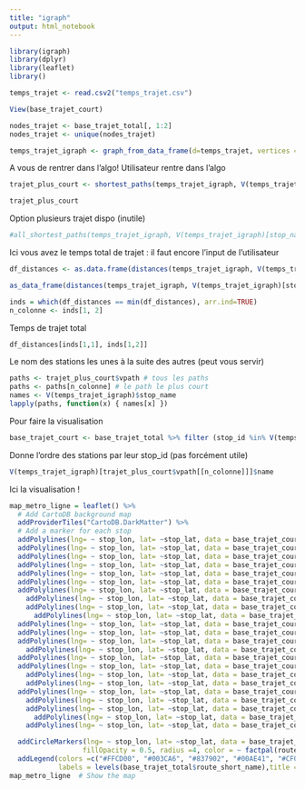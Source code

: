 ```yaml
---
title: "igraph"
output: html_notebook
---
```


```r
library(igraph)
library(dplyr)
library(leaflet)
library()

temps_trajet <- read.csv2("temps_trajet.csv")

```
```r
View(base_trajet_court)
```

```r
nodes_trajet <- base_trajet_total[, 1:2]
nodes_trajet <- unique(nodes_trajet)
```

```r
temps_trajet_igraph <- graph_from_data_frame(d=temps_trajet, vertices = nodes_trajet, directed = T)
```

A vous de rentrer dans l'algo! Utilisateur rentre dans l'algo 
```r
trajet_plus_court <- shortest_paths(temps_trajet_igraph, V(temps_trajet_igraph)[stop_name =="Boulogne-Jean-Jaurès"], to = V(temps_trajet_igraph)[stop_name =="Javel-André-Citroen"], output = "vpath")

```
```r
trajet_plus_court
```


Option plusieurs trajet dispo (inutile)
```r
#all_shortest_paths(temps_trajet_igraph, V(temps_trajet_igraph)[stop_name =="Pont de Neuilly"], to = V(temps_trajet_igraph)[stop_name =="République"])
```


Ici vous avez le temps total de trajet : il faut encore l'input de l'utilisateur
```r
df_distances <- as.data.frame(distances(temps_trajet_igraph, V(temps_trajet_igraph)[stop_name =="Boulogne-Jean-Jaurès"], to = V(temps_trajet_igraph)[stop_name =="Javel-André-Citroen"]))

```


```r
as_data_frame(distances(temps_trajet_igraph, V(temps_trajet_igraph)[stop_name =="Boulogne-Jean-Jaurès"], to = V(temps_trajet_igraph)[stop_name =="Javel-André-Citroen"]))
```


```r

inds = which(df_distances == min(df_distances), arr.ind=TRUE)
n_colonne <- inds[1, 2]
```
Temps de trajet total 
```r

df_distances[inds[1,1], inds[1,2]]
```


Le nom des stations les unes à la suite des autres (peut vous servir)
```r
paths <- trajet_plus_court$vpath # tous les paths 
paths <- paths[n_colonne] # le path le plus court 
names <- V(temps_trajet_igraph)$stop_name
lapply(paths, function(x) { names[x] })
```
Pour faire la visualisation 
```r
base_trajet_court <- base_trajet_total %>% filter (stop_id %in% V(temps_trajet_igraph)[trajet_plus_court$vpath[[n_colonne]]]$name )
```

Donne l'ordre des stations par leur stop_id (pas forcément utile)
```r
V(temps_trajet_igraph)[trajet_plus_court$vpath[[n_colonne]]]$name
```


Ici la visualisation ! 
```r
map_metro_ligne = leaflet() %>%
  # Add CartoDB background map
  addProviderTiles("CartoDB.DarkMatter") %>%  
  # Add a marker for each stop
  addPolylines(lng= ~ stop_lon, lat= ~stop_lat, data = base_trajet_court %>% filter(route_short_name== 1, direction_id ==0), group = ~ route_id, weight = 2,  fillOpacity = 0.5, color = "#FFCD00")%>%
  addPolylines(lng= ~ stop_lon, lat= ~stop_lat, data = base_trajet_court %>% filter(route_short_name== 2, direction_id ==0), group = ~ route_id, weight = 2,  fillOpacity = 0.5, color = "#003CA6")%>%
  addPolylines(lng= ~ stop_lon, lat= ~stop_lat, data = base_trajet_court %>% filter(route_short_name== 3, direction_id ==0), group = ~ route_id, weight = 2,  fillOpacity = 0.5, color = "#837902")%>%
  addPolylines(lng= ~ stop_lon, lat= ~stop_lat, data = base_trajet_court %>% filter(route_short_name== "3B", direction_id ==0), group = ~ route_id, weight = 2,  fillOpacity = 0.5, color = "#00AE41")%>%
  addPolylines(lng= ~ stop_lon, lat= ~stop_lat, data = base_trajet_court %>% filter(route_short_name== 4, direction_id ==0), group = ~ route_id, weight = 2,  fillOpacity = 0.5, color = "#CF009E")%>%
  addPolylines(lng= ~ stop_lon, lat= ~stop_lat, data = base_trajet_court %>% filter(route_short_name== 5, direction_id ==0), group = ~ route_id, weight = 2,  fillOpacity = 0.5, color = "#FF7E2E")%>%
  addPolylines(lng= ~ stop_lon, lat= ~stop_lat, data = base_trajet_court %>% filter(route_short_name== 6, direction_id ==0), group = ~ route_id, weight = 2,  fillOpacity = 0.5, color = "#6ECA97")%>%
    addPolylines(lng= ~ stop_lon, lat= ~stop_lat, data = base_trajet_court %>% filter(route_short_name== 7, trip_short_name ==101), group = ~ route_id, weight = 2,  fillOpacity = 0.5, color = "#FA9ABA")%>%
    addPolylines(lng= ~ stop_lon, lat= ~stop_lat, data = base_trajet_court %>% filter(route_short_name== 7, trip_short_name ==201), group = ~ route_id, weight = 2,  fillOpacity = 0.5, color = "#FA9ABA")%>%
      addPolylines(lng= ~ stop_lon, lat= ~stop_lat, data = base_trajet_court %>% filter(route_short_name== "7B", trip_short_name ==101), group = ~ route_id, weight = 2,  fillOpacity = 0.5, color = "#6ECA97")%>%
  addPolylines(lng= ~ stop_lon, lat= ~stop_lat, data = base_trajet_court %>% filter(route_short_name== "7B", trip_short_name ==201), group = ~ route_id, weight = 2,  fillOpacity = 0.5, color = "#6ECA97")%>%
  addPolylines(lng= ~ stop_lon, lat= ~stop_lat, data = base_trajet_court %>% filter(route_short_name== 8, direction_id ==0), group = ~ route_id, weight = 2,  fillOpacity = 0.5, color = "#E19BDF")%>%
  addPolylines(lng= ~ stop_lon, lat= ~stop_lat, data = base_trajet_court %>% filter(route_short_name== 9, direction_id ==0), group = ~ route_id, weight = 2,  fillOpacity = 0.5, color = "#B6BD00")%>%
    addPolylines(lng= ~ stop_lon, lat= ~stop_lat, data = base_trajet_court %>% filter(route_short_name== 10), group = ~ route_id, weight = 2,  fillOpacity = 0.5, color = "#C9910D")%>%
  addPolylines(lng= ~ stop_lon, lat= ~stop_lat, data = base_trajet_court %>% filter(route_short_name== 11, direction_id ==0), group = ~ route_id, weight = 2,  fillOpacity = 0.5, color = "#704B1C")%>%
  addPolylines(lng= ~ stop_lon, lat= ~stop_lat, data = base_trajet_court %>% filter(route_short_name== 12, direction_id ==0), group = ~ route_id, weight = 2,  fillOpacity = 0.5, color = "#007852")%>%
    addPolylines(lng= ~ stop_lon, lat= ~stop_lat, data = base_trajet_court %>% filter(route_short_name== 13, trip_short_name ==101), group = ~ route_id, weight = 2,  fillOpacity = 0.5, color = "#6EC4E8")%>%
    addPolylines(lng= ~ stop_lon, lat= ~stop_lat, data = base_trajet_court %>% filter(route_short_name== 13, trip_short_name ==102), group = ~ route_id, weight = 2,  fillOpacity = 0.5, color = "#6EC4E8")%>%
  addPolylines(lng= ~ stop_lon, lat= ~stop_lat, data = base_trajet_court %>% filter(route_short_name== 14, direction_id ==0), group = ~ route_id, weight = 2,  fillOpacity = 0.5, color = "#62259D")%>%
    addPolylines(lng= ~ stop_lon, lat= ~stop_lat, data = base_trajet_court %>% filter(route_short_name== "A", trip_headsign == "NELY"), group = ~ route_id, weight = 2,  fillOpacity = 0.5, color = "#E2231A")%>%
    addPolylines(lng= ~ stop_lon, lat= ~stop_lat, data = base_trajet_court %>% filter(route_short_name== "A", trip_headsign == "QIKY"), group = ~ route_id, weight = 2,  fillOpacity = 0.5, color = "#E2231A")%>%
      addPolylines(lng= ~ stop_lon, lat= ~stop_lat, data = base_trajet_court %>% filter(route_short_name== "B", trip_headsign == "SOIR"), group = ~ route_id, weight = 2,  fillOpacity = 0.5, color = "#7BA3DC")%>%
    addPolylines(lng= ~ stop_lon, lat= ~stop_lat, data = base_trajet_court %>% filter(route_short_name== "B", trip_headsign == "KOCQ"), group = ~ route_id, weight = 2,  fillOpacity = 0.5, color = "#7BA3DC")%>%

  addCircleMarkers(lng= ~ stop_lon, lat= ~stop_lat, data = base_trajet_court, stroke = FALSE, 
                  fillOpacity = 0.5, radius =4, color = ~ factpal(route_short_name)) %>% 
  addLegend(colors =c("#FFCD00", "#003CA6", "#837902", "#00AE41", "#CF009E", "#FF7E2E", "#6ECA97", "#FA9ABA", "#6ECA97", "#E19BDF", "#B6BD00", "#C9910D", "#704B1C", "#007852", "#6EC4E8", "#62259D", "#E2231A", "#7BA3DC"),
            labels = levels(base_trajet_total$route_short_name),title = "Metro line Paris")
map_metro_ligne  # Show the map
```

